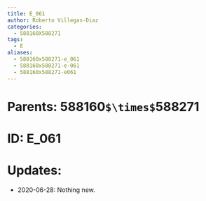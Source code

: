 ```yaml
---
title: E_061
author: Roberto Villegas-Diaz
categories:
  - 588160X588271
tags:
  - E
aliases:
  - 588160x588271-e_061
  - 588160x588271-e-061
  - 588160x588271-e061
---
```


# **Parents**: 588160`$\times$`588271
# **ID**: E_061
# **Updates**: 
 - 2020-06-28: Nothing new.
